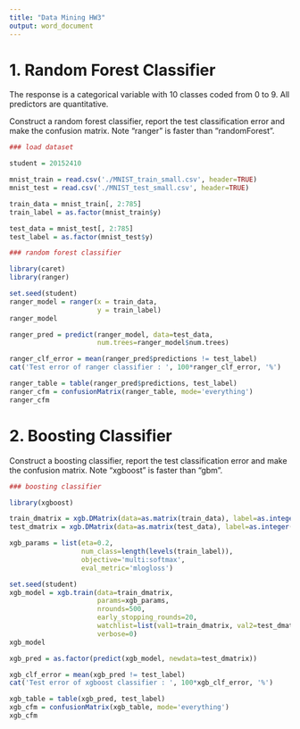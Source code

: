 ---
title: "Data Mining HW3"
output: word_document
---


# 1. Random Forest Classifier

The response is a categorical variable with 10 classes coded from 0 to 9. All predictors are quantitative.

Construct a random forest classifier, report the test classification error and make the confusion matrix. Note "ranger" is faster than "randomForest".

```{r}
### load dataset

student = 20152410

mnist_train = read.csv('./MNIST_train_small.csv', header=TRUE)
mnist_test = read.csv('./MNIST_test_small.csv', header=TRUE)

train_data = mnist_train[, 2:785]
train_label = as.factor(mnist_train$y)

test_data = mnist_test[, 2:785]
test_label = as.factor(mnist_test$y)
```

```{r}
### random forest classifier

library(caret)
library(ranger)

set.seed(student)
ranger_model = ranger(x = train_data,
                      y = train_label)
ranger_model
```

```{r}
ranger_pred = predict(ranger_model, data=test_data,
                      num.trees=ranger_model$num.trees)

ranger_clf_error = mean(ranger_pred$predictions != test_label)
cat('Test error of ranger classifier : ', 100*ranger_clf_error, '%')
```

```{r}
ranger_table = table(ranger_pred$predictions, test_label)
ranger_cfm = confusionMatrix(ranger_table, mode='everything')
ranger_cfm
```




# 2. Boosting Classifier

Construct a boosting classifier, report the test classification error and make the confusion matrix. Note "xgboost" is faster than "gbm".

```{r}
### boosting classifier

library(xgboost)

train_dmatrix = xgb.DMatrix(data=as.matrix(train_data), label=as.integer(train_label)-1)
test_dmatrix = xgb.DMatrix(data=as.matrix(test_data), label=as.integer(test_label)-1)

xgb_params = list(eta=0.2,
                  num_class=length(levels(train_label)),
                  objective='multi:softmax',
                  eval_metric='mlogloss')

set.seed(student)
xgb_model = xgb.train(data=train_dmatrix,
                      params=xgb_params,
                      nrounds=500,
                      early_stopping_rounds=20,
                      watchlist=list(val1=train_dmatrix, val2=test_dmatrix),
                      verbose=0)
xgb_model
```

```{r}
xgb_pred = as.factor(predict(xgb_model, newdata=test_dmatrix))

xgb_clf_error = mean(xgb_pred != test_label)
cat('Test error of xgboost classifier : ', 100*xgb_clf_error, '%')
```

```{r}
xgb_table = table(xgb_pred, test_label)
xgb_cfm = confusionMatrix(xgb_table, mode='everything')
xgb_cfm

```

